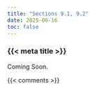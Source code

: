 ```yaml
---
title: "Sections 9.1, 9.2"
date: 2025-06-16
toc: false
---
```


### {{< meta title >}}

Coming Soon.


{{< comments >}}
